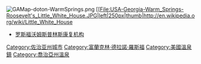 [[File:GAMap-doton-WarmSprings.png|right]]
[[File:USA-Georgia-Warm_Springs-Roosevelt's_Little_White_House.JPG|left|250px|thumb|http://en.wikipedia.org/wiki/Little_White_House {{Wayback|url=http://en.wikipedia.org/wiki/Little_White_House |date=20210324173203 }}
*[http://rooseveltrehab.org 罗斯福沃姆斯普林斯康复机构] {{Wayback|url=http://rooseveltrehab.org/ |date=20210411002125 }}
{{Mapit-US-cityscale|32.888689|-84.680089}}

{{DEFAULTSORT:Warm Springs, Georgia}}
[[Category:佐治亚州城市|Category:佐治亚州城市]]
[[Category:富蘭克林·德拉諾·羅斯福|Category:富蘭克林·德拉諾·羅斯福]]
[[Category:美國溫泉鎮|Category:美國溫泉鎮]]
[[Category:喬治亞州溫泉|Category:喬治亞州溫泉]]

{{GeorgiaUS-geo-stub}}